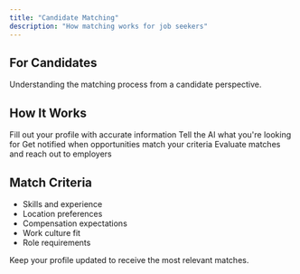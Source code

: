 ```yaml
---
title: "Candidate Matching"
description: "How matching works for job seekers"
---
```


## For Candidates

Understanding the matching process from a candidate perspective.

## How It Works

<Steps>
  <Step title="Complete Your Profile">
    Fill out your profile with accurate information
  </Step>
  <Step title="Set Your Instructions">
    Tell the AI what you're looking for
  </Step>
  <Step title="Receive Matches">
    Get notified when opportunities match your criteria
  </Step>
  <Step title="Review and Connect">
    Evaluate matches and reach out to employers
  </Step>
</Steps>

## Match Criteria

- Skills and experience
- Location preferences
- Compensation expectations
- Work culture fit
- Role requirements

<Tip>
  Keep your profile updated to receive the most relevant matches.
</Tip>
